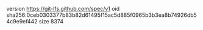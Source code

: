 version https://git-lfs.github.com/spec/v1
oid sha256:0ceb0303377b83b82d61495f15ac5d885f0965b3b3ea8b74926db54c9e9ef442
size 8374
